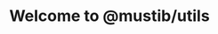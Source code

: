 ---
title: Welcome to @mustib/utils
description: a lightweight npm library that provides a collection of commonly used utilities.
template: splash
lastUpdated: true
banner:
  content:
    <b>I Stand With Palestine Cause I'm Human.</b>
hero:
  tagline: A lightweight npm library that provides a collection of commonly used utilities for both web applications and backend services.
  actions:
    - text: Get Started
      link: /mustib-utils/start-guide/getting-started/
      icon: right-arrow
---